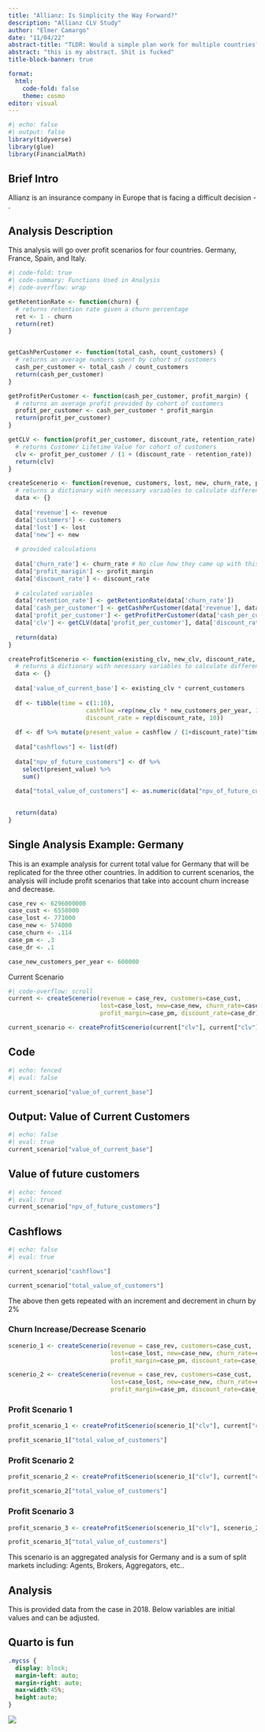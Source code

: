 ```yaml
---
title: "Allianz: Is Simplicity the Way Forward?"
description: "Allianz CLV Study"
author: "Elmer Camargo"
date: "11/04/22"
abstract-title: "TLDR: Would a simple plan work for multiple countries?"
abstract: "this is my abstract. Shit is fucked"
title-block-banner: true

format: 
  html:
    code-fold: false
    theme: cosmo
editor: visual
---
```


```r
#| echo: false
#| output: false
library(tidyverse)
library(glue)
library(FinancialMath)
```

## Brief Intro

Allianz is an insurance company in Europe that is facing a difficult decision - . 

## Analysis Description

This analysis will go over profit scenarios for four countries. Germany, France, Spain, and Italy.


```r
#| code-fold: true
#| code-summary: Functions Used in Analysis
#| code-overflow: wrap

getRetentionRate <- function(churn) {
  # returns retention rate given a churn percentage
  ret <- 1 - churn
  return(ret)
}


getCashPerCustomer <- function(total_cash, count_customers) {
  # returns an average numbers spent by cohort of customers
  cash_per_customer <- total_cash / count_customers
  return(cash_per_customer)
}

getProfitPerCustomer <- function(cash_per_customer, profit_margin) {
  # returns an average profit provided by cohort of customers
  profit_per_customer <- cash_per_customer * profit_margin
  return(profit_per_customer)
}

getCLV <- function(profit_per_customer, discount_rate, retention_rate) {
  # returns Customer Lifetime Value for cohort of customers
  clv <- profit_per_customer / (1 + (discount_rate - retention_rate))
  return(clv)
}

createScenerio <- function(revenue, customers, lost, new, churn_rate, profit_margin, discount_rate) {
  # returns a dictionary with necessary variables to calculate different values for the analysis
  data <- {}
  
  data['revenue'] <- revenue
  data['customers'] <- customers
  data['lost'] <- lost
  data['new'] <- new
  
  # provided calculations 
  
  data['churn_rate'] <- churn_rate # No clue how they came up with this.
  data['profit_marigin'] <- profit_margin
  data['discount_rate'] <- discount_rate
  
  # calculated variables
  data['retention_rate'] <- getRetentionRate(data['churn_rate'])
  data['cash_per_customer'] <- getCashPerCustomer(data['revenue'], data['customers'])
  data['profit_per_customer'] <- getProfitPerCustomer(data['cash_per_customer'], data['profit_marigin'])
  data['clv'] <- getCLV(data['profit_per_customer'], data['discount_rate'], data['retention_rate'])
  
  return(data)
}

createProfitScenerio <- function(existing_clv, new_clv, discount_rate, current_customers, new_customers_per_year) {
  # returns a dictionary with necessary variables to calculate different values for the analysis
  data <- {}
  
  data['value_of_current_base'] <- existing_clv * current_customers
  
  df <- tibble(time = c(1:10), 
                      cashflow =rep(new_clv * new_customers_per_year, 10), 
                      discount_rate = rep(discount_rate, 10))
  
  df <- df %>% mutate(present_value = cashflow / (1+discount_rate)^time)
  
  data["cashflows"] <- list(df)
  
  data["npv_of_future_customers"] <- df %>% 
    select(present_value) %>% 
    sum()
  
  data["total_value_of_customers"] <- as.numeric(data["npv_of_future_customers"]) + as.numeric(data["value_of_current_base"])

  
  return(data)
}


```

## Single Analysis Example: Germany

This is an example analysis for current total value for Germany that will be replicated for the three other countries. In addition to current scenarios, the analysis will include profit scenarios that take into account churn increase and decrease.


```r
case_rev <- 6296000000
case_cust <- 6558000
case_lost <- 771000
case_new <- 574000
case_churn <- .114
case_pm <- .3
case_dr <- .1

case_new_customers_per_year <- 600000
```

Current Scenario

```r
#| code-overflow: scroll
current <- createScenerio(revenue = case_rev, customers=case_cust,
                          lost=case_lost, new=case_new, churn_rate=case_churn,
                          profit_margin=case_pm, discount_rate=case_dr)

current_scenario <- createProfitScenerio(current["clv"], current["clv"], case_dr, current['customers'], case_new_customers_per_year)
```

::: {.panel-tabset}

## Code
```r
#| echo: fenced
#| eval: false

current_scenario["value_of_current_base"]
```

## Output: Value of Current Customers
```r
#| echo: false
#| eval: true
current_scenario["value_of_current_base"]
```

:::

::: {.panel-tabset}

## Value of future customers
```r
#| echo: fenced
#| eval: true
current_scenario["npv_of_future_customers"]
```

## Cashflows
```r
#| echo: false
#| eval: true

current_scenario["cashflows"]
```

:::

```r
current_scenario["total_value_of_customers"]
```

The above then gets repeated with an increment and decrement in churn by 2%

### Churn Increase/Decrease Scenario

```r
scenerio_1 <- createScenerio(revenue = case_rev, customers=case_cust,
                             lost=case_lost, new=case_new, churn_rate=case_churn + .02,
                             profit_margin=case_pm, discount_rate=case_dr)

scenerio_2 <- createScenerio(revenue = case_rev, customers=case_cust,
                             lost=case_lost, new=case_new, churn_rate=case_churn - .02,
                             profit_margin=case_pm, discount_rate=case_dr)
```

### Profit Scenario 1

```r
profit_scenario_1 <- createProfitScenerio(scenerio_1["clv"], current["clv"], case_dr, current['customers'], case_new_customers_per_year)

profit_scenario_1["total_value_of_customers"]
```

### Profit Scenario 2

```r
profit_scenario_2 <- createProfitScenerio(scenerio_1["clv"], current["clv"], case_dr, current['customers'], case_new_customers_per_year + 100000)

profit_scenario_2["total_value_of_customers"]
```

### Profit Scenario 3

```r
profit_scenario_3 <- createProfitScenerio(scenerio_1["clv"], scenerio_2["clv"], case_dr, current['customers'], case_new_customers_per_year + 100000)

profit_scenario_3["total_value_of_customers"]
```

:::{.callout-note}
This scenario is an aggregated analysis for Germany and is a sum of split markets including: Agents, Brokers, Aggregators, etc..
:::

## Analysis

:::{.callout-important}
This is provided data from the case in 2018. Below variables are initial values and can be adjusted. 
:::





## Quarto is fun

```css
.mycss {
  display: block;
  margin-left: auto;
  margin-right: auto;
  max-width:45%;
  height:auto;
}
```



::: {.mycss}

![](markdown.jpg)

:::

